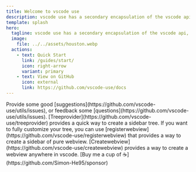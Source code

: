 ```yaml
---
title: Welcome to vscode use
description: vscode use has a secondary encapsulation of the vscode api, providing a large number of streamlined and practical functions, and making the function names closer to the actual meaning, just like lodash in vscode.
template: splash
hero:
  tagline: vscode use has a secondary encapsulation of the vscode api, providing a large number of streamlined and practical functions, and making the function names closer to the actual meaning, just like lodash in vscode.
  image:
    file: ../../assets/houston.webp
  actions:
    - text: Quick Start
      link: /guides/start/
      icon: right-arrow
      variant: primary
    - text: View on GitHub
      icon: external
      link: https://github.com/vscode-use/docs
---
```





<CardGrid stagger>
	<Card title="Feedback" icon="information">
		Provide some good [suggestions](https://github.com/vscode-use/utils/issues), or feedback some [questions](https://github.com/vscode-use/utils/issues).
	</Card>
	<Card title="treeprovider" icon="rocket">
		[Treeprovider](https://github.com/vscode-use/treeprovider) provides a quick way to create a sidebar tree. If you want to fully customize your tree, you can use [registerwebview] (https://github.com/vscode-use/registerwebview) that provides a way to create a sidebar of pure webview.
	</Card>
	<Card title="createwebview" icon="rocket">
		[Createwebview](https://github.com/vscode-use/createwebview) provides a way to create a webview anywhere in vscode.
	</Card>
  <Card title="Sponsor" icon="seti:gulp">
		[Buy me a cup of ☕️](https://github.com/Simon-He95/sponsor)
	</Card>
</CardGrid>
